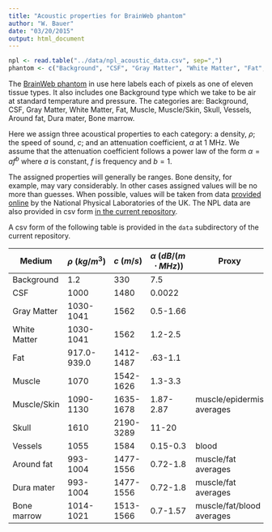 ```yaml
---
title: "Acoustic properties for BrainWeb phantom"
author: "W. Bauer"
date: "03/20/2015"
output: html_document
---
```


```r
npl <- read.table("../data/npl_acoustic_data.csv", sep=",")
phantom <- c("Background", "CSF", "Gray Matter", "White Matter", "Fat", "Muscle", "Muscle/Skin", "Skull", "Vessels", "Around fat", "Dura mater", "Bone marrow")
```

The [BrainWeb phantom](http://brainweb.bic.mni.mcgill.ca/cgi/brainweb1?alias=subject04_crisp&download=1) in use here labels each of pixels as one of eleven tissue types. It also includes one Background type which we take to be air at standard temperature and pressure. The categories are: Background, CSF, Gray Matter, White Matter, Fat, Muscle, Muscle/Skin, Skull, Vessels, Around fat, Dura mater, Bone marrow.

Here we assign three acoustical properties to each category: a density, $\rho$; the speed of sound, $c$; and an attenuation coefficient, $\alpha$ at 1 MHz. We assume that the attenuation coefficient follows a power law of the form $\alpha = af^b$ where $a$ is constant, $f$ is frequency and $b=1$.

The assigned properties will generally be ranges. Bone density, for example, may vary considerably. In other cases assigned values will be no more than guesses. When possible, values will be taken from data [provided online](http://www.kayelaby.npl.co.uk/general_physics/2_4/2_4_6.html) by the National Physical Laboratories of the UK. The NPL data are also provided in csv form [in the current repository](../data/npl_acoustic_data.csv).

A csv form of the following table is provided in the `data` subdirectory of the current repository. 

Medium | $\rho \: (kg/m^3)$ | $c \: (m/s)$ | $\alpha \: (dB/(m \cdot MHz))$ | Proxy
-------|-----------------|-----------|-----------------------------|-------
Background |  1.2  |  330  | 7.5 |
CSF | 1000 | 1480 | 0.0022 |
Gray Matter | 1030-1041 | 1562 | 0.5-1.66 |
White Matter | 1030-1041| 1562 | 1.2-2.5 |
Fat | 917.0-939.0 |	1412-1487 | .63-1.1 |
Muscle | 1070 | 1542-1626 | 1.3-3.3 |
Muscle/Skin | 1090-1130 |	1635-1678 | 1.87-2.87| muscle/epidermis averages
Skull | 1610 | 2190-3289 | 11-20 |
Vessels | 1055 | 1584 | 0.15-0.3 | blood
Around fat | 993-1004 | 1477-1556 | 0.72-1.8 | muscle/fat averages
Dura mater | 993-1004 | 1477-1556 | 0.72-1.8 | muscle/fat averages
Bone marrow | 1014-1021 | 1513-1566 | 0.7-1.57 | muscle/fat/blood averages